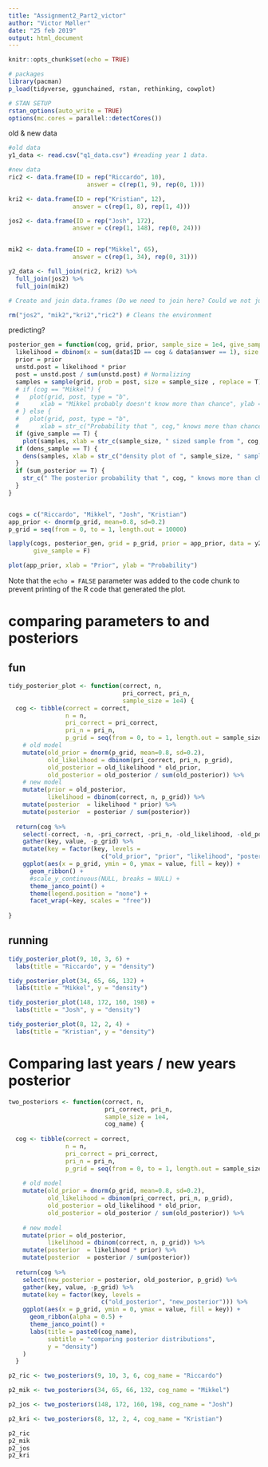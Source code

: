 ```yaml
---
title: "Assignment2_Part2_victor"
author: "Victor Møller"
date: "25 feb 2019"
output: html_document
---
```


```r

knitr::opts_chunk$set(echo = TRUE)

# packages
library(pacman)
p_load(tidyverse, ggunchained, rstan, rethinking, cowplot)

# STAN SETUP
rstan_options(auto_write = TRUE)
options(mc.cores = parallel::detectCores())

```

old & new data

```r
#old data
y1_data <- read.csv("q1_data.csv") #reading year 1 data. 

#new data
ric2 <- data.frame(ID = rep("Riccardo", 10),
                      answer = c(rep(1, 9), rep(0, 1)))

kri2 <- data.frame(ID = rep("Kristian", 12),
                  answer = c(rep(1, 8), rep(1, 4)))

jos2 <- data.frame(ID = rep("Josh", 172),
                  answer = c(rep(1, 148), rep(0, 24)))


mik2 <- data.frame(ID = rep("Mikkel", 65),
                  answer = c(rep(1, 34), rep(0, 31)))

y2_data <- full_join(ric2, kri2) %>%
  full_join(jos2) %>%
  full_join(mik2)

# Create and join data.frames (Do we need to join here? Could we not just make a joint data.frame from the start? :)

rm("jos2", "mik2","kri2","ric2") # Cleans the environment

```

predicting?

```r
posterior_gen = function(cog, grid, prior, sample_size = 1e4, give_sample = F, sum_posterior = T, dens_sample = T, data) {
  likelihood = dbinom(x = sum(data$ID == cog & data$answer == 1), size = sum(data$ID == cog), prob = grid)
  prior = prior
  unstd.post = likelihood * prior
  post = unstd.post / sum(unstd.post) # Normalizing
  samples = sample(grid, prob = post, size = sample_size , replace = T)
  # if (cog == "Mikkel") {
  #   plot(grid, post, type = "b",
  #      xlab = "Mikkel probably doesn't know more than chance", ylab = "posterior probability") # self-explanatory
  # } else {
  #   plot(grid, post, type = "b",
  #      xlab = str_c("Probability that ", cog," knows more than chance level"), ylab = "posterior probability") }
  if (give_sample == T) {
    plot(samples, xlab = str_c(sample_size, " sized sample from ", cog, "'s posterior distribution")) }
  if (dens_sample == T) {
    dens(samples, xlab = str_c("density plot of ", sample_size, " samples from ", cog, "'s posterior distribution"), show.HPDI = .95)
  }
  if (sum_posterior == T) {
    str_c(" The posterior probability that ", cog, " knows more than chance is ", sum(samples > 0.5) / sample_size)
  }
}


cogs = c("Riccardo", "Mikkel", "Josh", "Kristian")
app_prior <- dnorm(p_grid, mean=0.8, sd=0.2)
p_grid = seq(from = 0, to = 1, length.out = 10000)

lapply(cogs, posterior_gen, grid = p_grid, prior = app_prior, data = y2_data,
       give_sample = F)

plot(app_prior, xlab = "Prior", ylab = "Probability")


```

Note that the `echo = FALSE` parameter was added to the code chunk to prevent printing of the R code that generated the plot.

# comparing parameters to and posteriors
## fun
```r
tidy_posterior_plot <- function(correct, n, 
                                pri_correct, pri_n,
                                sample_size = 1e4) {
  cog <- tibble(correct = correct, 
                n = n,
                pri_correct = pri_correct,
                pri_n = pri_n,
                p_grid = seq(from = 0, to = 1, length.out = sample_size)) %>%
    # old model
    mutate(old_prior = dnorm(p_grid, mean=0.8, sd=0.2),
           old_likelihood = dbinom(pri_correct, pri_n, p_grid),
           old_posterior = old_likelihood * old_prior,
           old_posterior = old_posterior / sum(old_posterior)) %>%
    # new model
    mutate(prior = old_posterior,
           likelihood = dbinom(correct, n, p_grid)) %>% 
    mutate(posterior  = likelihood * prior) %>% 
    mutate(posterior  = posterior / sum(posterior))
  
  return(cog %>% 
    select(-correct, -n, -pri_correct, -pri_n, -old_likelihood, -old_posterior) %>% 
    gather(key, value, -p_grid) %>% 
    mutate(key = factor(key, levels = 
                          c("old_prior", "prior", "likelihood", "posterior"))) %>%
    ggplot(aes(x = p_grid, ymin = 0, ymax = value, fill = key)) +
      geom_ribbon() +
      #scale_y_continuous(NULL, breaks = NULL) +
      theme_janco_point() +
      theme(legend.position = "none") +
      facet_wrap(~key, scales = "free"))
  
}
```

## running
```r
tidy_posterior_plot(9, 10, 3, 6) +
  labs(title = "Riccardo", y = "density")

tidy_posterior_plot(34, 65, 66, 132) +
  labs(title = "Mikkel", y = "density")

tidy_posterior_plot(148, 172, 160, 198) +
  labs(title = "Josh", y = "density")

tidy_posterior_plot(8, 12, 2, 4) +
  labs(title = "Kristian", y = "density")

```



# Comparing last years / new years posterior
```r
two_posteriors <- function(correct, n, 
                           pri_correct, pri_n,
                           sample_size = 1e4,
                           cog_name) {
  
  cog <- tibble(correct = correct, 
                n = n,
                pri_correct = pri_correct,
                pri_n = pri_n,
                p_grid = seq(from = 0, to = 1, length.out = sample_size)) %>%
    
    # old model
    mutate(old_prior = dnorm(p_grid, mean=0.8, sd=0.2),
           old_likelihood = dbinom(pri_correct, pri_n, p_grid),
           old_posterior = old_likelihood * old_prior,
           old_posterior = old_posterior / sum(old_posterior)) %>%
    
    # new model
    mutate(prior = old_posterior,
           likelihood = dbinom(correct, n, p_grid)) %>% 
    mutate(posterior  = likelihood * prior) %>% 
    mutate(posterior  = posterior / sum(posterior)) 
  
  return(cog %>%
    select(new_posterior = posterior, old_posterior, p_grid) %>%
    gather(key, value, -p_grid) %>% 
    mutate(key = factor(key, levels = 
                          c("old_posterior", "new_posterior"))) %>%
    ggplot(aes(x = p_grid, ymin = 0, ymax = value, fill = key)) +
      geom_ribbon(alpha = 0.5) +
      theme_janco_point() +
      labs(title = paste0(cog_name),
           subtitle = "comparing posterior distributions",
           y = "density")
    )
  }
```


```r
p2_ric <- two_posteriors(9, 10, 3, 6, cog_name = "Riccardo")

p2_mik <- two_posteriors(34, 65, 66, 132, cog_name = "Mikkel")

p2_jos <- two_posteriors(148, 172, 160, 198, cog_name = "Josh")

p2_kri <- two_posteriors(8, 12, 2, 4, cog_name = "Kristian")

p2_ric
p2_mik
p2_jos
p2_kri
```

